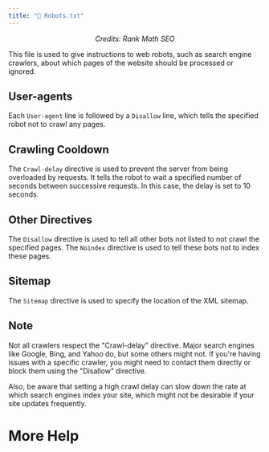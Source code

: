 ```yaml
---
title: "🤖 Robots.txt"
---
```


<YoutubeEmbed URL="https://www.youtube.com/embed/qRlQ965pGCA?si=5v8YKI1cYShHoR2y" />
<p align="center"><i>Credits: Rank Math SEO</i></p>

This file is used to give instructions to web robots, such as search engine crawlers, about which pages of the website should be processed or ignored.

## User-agents

Each `User-agent` line is followed by a `Disallow` line, which tells the specified robot not to crawl any pages.


## Crawling Cooldown

The `Crawl-delay` directive is used to prevent the server from being overloaded by requests. It tells the robot to wait a specified number of seconds between successive requests. In this case, the delay is set to 10 seconds.



## Other Directives

The `Disallow` directive is used to tell all other bots not listed to not crawl the specified pages. The `Noindex` directive is used to tell these bots not to index these pages.


## Sitemap

The `Sitemap` directive is used to specify the location of the XML sitemap.


## Note

Not all crawlers respect the "Crawl-delay" directive. Major search engines like Google, Bing, and Yahoo do, but some others might not. If you're having issues with a specific crawler, you might need to contact them directly or block them using the "Disallow" directive. 

Also, be aware that setting a high crawl delay can slow down the rate at which search engines index your site, which might not be desirable if your site updates frequently. 

# More Help



